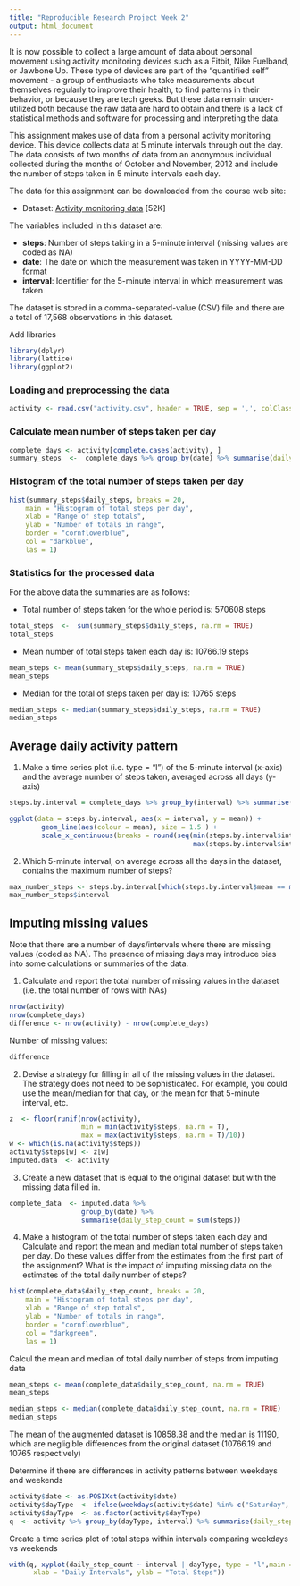 ```yaml
---
title: "Reproducible Research Project Week 2"
output: html_document
---
```


It is now possible to collect a large amount of data about personal movement using activity monitoring devices such as a Fitbit, Nike Fuelband, or Jawbone Up. These type of devices are part of the "quantified self" movement - a group of enthusiasts who take measurements about themselves regularly to improve their health, to find patterns in their behavior, or because they are tech geeks. But these data remain under-utilized both because the raw data are hard to obtain and there is a lack of statistical methods and software for processing and interpreting the data.

This assignment makes use of data from a personal activity monitoring device. This device collects data at 5 minute intervals through out the day. The data consists of two months of data from an anonymous individual collected during the months of October and November, 2012 and include the number of steps taken in 5 minute intervals each day.

The data for this assignment can be downloaded from the course web site:

- Dataset: [Activity monitoring data](https://d396qusza40orc.cloudfront.net/repdata%2Fdata%2Factivity.zip) [52K]

The variables included in this dataset are:

- **steps**: Number of steps taking in a 5-minute interval (missing values are coded as NA)
- **date**: The date on which the measurement was taken in YYYY-MM-DD format
- **interval**: Identifier for the 5-minute interval in which measurement was taken

The dataset is stored in a comma-separated-value (CSV) file and there are a total of 17,568 observations in this dataset.



Add libraries

```r
library(dplyr)
library(lattice)
library(ggplot2)
```

### Loading and preprocessing the data

```r
activity <- read.csv("activity.csv", header = TRUE, sep = ',', colClasses = c("numeric", "character", "integer"), stringsAsFactors = F)
```
### Calculate mean number of steps taken per day

```r
complete_days <- activity[complete.cases(activity), ]
summary_steps  <-  complete_days %>% group_by(date) %>% summarise(daily_steps = sum(steps))
```

### Histogram of the total number of steps taken per day

```r
hist(summary_steps$daily_steps, breaks = 20,
    main = "Histogram of total steps per day",
    xlab = "Range of step totals",
    ylab = "Number of totals in range",
    border = "cornflowerblue",
    col = "darkblue",
    las = 1)
```

### Statistics for the processed data

For the above data the summaries are as follows:

- Total number of steps taken for the whole period is: 570608 steps

```r
total_steps  <-  sum(summary_steps$daily_steps, na.rm = TRUE)
total_steps
```

- Mean number of total steps taken each day is: 10766.19 steps

```r
mean_steps <- mean(summary_steps$daily_steps, na.rm = TRUE)
mean_steps
```

- Median for the total of steps taken per day is: 10765 steps

```r
median_steps <- median(summary_steps$daily_steps, na.rm = TRUE)
median_steps
```

## Average daily activity pattern

1. Make a time series plot (i.e. type = "l") of the 5-minute interval (x-axis) and the average number of steps taken, averaged across all days (y-axis)

```r
steps.by.interval = complete_days %>% group_by(interval) %>% summarise(mean = mean(steps, na.rm = TRUE))

ggplot(data = steps.by.interval, aes(x = interval, y = mean)) +
        geom_line(aes(colour = mean), size = 1.5 ) +
        scale_x_continuous(breaks = round(seq(min(steps.by.interval$interval), 
                                              max(steps.by.interval$interval), by = 500),1))
```

2. Which 5-minute interval, on average across all the days in the dataset, contains the maximum number of steps?

```r
max_number_steps <- steps.by.interval[which(steps.by.interval$mean == max(steps.by.interval$mean)),]
max_number_steps$interval
```

## Imputing missing values

Note that there are a number of days/intervals where there are missing values (coded as NA). The presence of missing days may introduce bias into some calculations or summaries of the data.

1. Calculate and report the total number of missing values in the dataset (i.e. the total number of rows with NAs)

```r
nrow(activity)
nrow(complete_days)
difference <- nrow(activity) - nrow(complete_days)
```
Number of missing values:

```r
difference
```

2. Devise a strategy for filling in all of the missing values in the dataset. The strategy does not need to be sophisticated. For example, you could use the mean/median for that day, or the mean for that 5-minute interval, etc.

```r
z  <- floor(runif(nrow(activity), 
                  min = min(activity$steps, na.rm = T), 
                  max = max(activity$steps, na.rm = T)/10))
w <- which(is.na(activity$steps))
activity$steps[w] <- z[w]
imputed.data  <- activity
```

3. Create a new dataset that is equal to the original dataset but with the missing data filled in.

```r
complete_data  <- imputed.data %>% 
                  group_by(date) %>% 
                  summarise(daily_step_count = sum(steps))
```


4. Make a histogram of the total number of steps taken each day and Calculate and report the mean and median total number of steps taken per day. Do these values differ from the estimates from the first part of the assignment? What is the impact of imputing missing data on the estimates of the total daily number of steps?

```r
hist(complete_data$daily_step_count, breaks = 20,
    main = "Histogram of total steps per day",
    xlab = "Range of step totals",
    ylab = "Number of totals in range",
    border = "cornflowerblue",
    col = "darkgreen",
    las = 1)

```

Calcul the mean and median of total daily number of steps from imputing data

```r
mean_steps <- mean(complete_data$daily_step_count, na.rm = TRUE)
mean_steps

median_steps <- median(complete_data$daily_step_count, na.rm = TRUE)
median_steps
```

The mean of the augmented dataset is 10858.38 and the median is 11190, which are negligible differences from the original dataset (10766.19 and 10765 respectively)

Determine if there are differences in activity patterns between weekdays and weekends

```r
activity$date <- as.POSIXct(activity$date)
activity$dayType  <- ifelse(weekdays(activity$date) %in% c("Saturday", "Sunday"), "weekend", "weekday")
activity$dayType  <- as.factor(activity$dayType)
q  <- activity %>% group_by(dayType, interval) %>% summarise(daily_step_count = sum(steps))
```

Create a time series plot of total steps within intervals comparing weekdays vs weekends

```r
with(q, xyplot(daily_step_count ~ interval | dayType, type = "l",main = "Total Steps within Intervals",
      xlab = "Daily Intervals", ylab = "Total Steps"))
```
